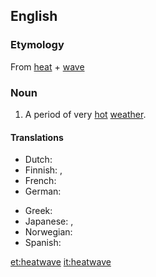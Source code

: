 {{wikipedia}}
==English==

===Etymology===
From [[heat]] + [[wave]]

===Noun===
{{en-noun}}

#A period of very [[hot]] [[weather]].

====Translations====
{{trans-top|period of very hot weather}}
* Dutch: {{t+|nl|hittegolf|m}}
* Finnish: {{t-|fi|helleaalto}}, {{t-|fi|lämpöaalto}}
* French: {{t+|fr|vague de chaleur|f}}
* German: {{t+|de|Hitzewelle|f}}
{{trans-mid}}
* Greek: {{t+|el|καύσωνας|m|tr=káfsonas}}
* Japanese: {{t|ja|熱波|tr=ねっぱ, neppa}}, {{t|ja|酷暑|tr=こくしょ, kokusyo}}
* Norwegian: {{t|no|hetebølge|c}}
* Spanish: {{t-|es|ola de calor|f}}
{{trans-bottom}}

[[et:heatwave]]
[[it:heatwave]]